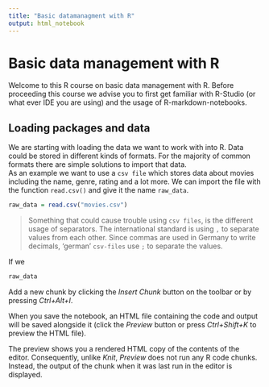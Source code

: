 ```yaml
---
title: "Basic datamanagment with R"
output: html_notebook
---
```


# Basic data management with R

Welcome to this R course on basic data management with R. Before proceeding this course we advise you to first get familiar with R-Studio (or what ever IDE you are using) and the usage of R-markdown-notebooks.

## Loading packages and data

We are starting with loading the data we want to work with into R. Data could be stored in different kinds of formats. For the majority of common formats there are simple solutions to import that data.\
As an example we want to use a `csv file` which stores data about movies including the name, genre, rating and a lot more. We can import the file with the function `read.csv()` and give it the name `raw_data`.

```r
raw_data = read.csv("movies.csv")
```

> Something that could cause trouble using `csv files`, is the different usage of separators. The international standard is using `,` to separate values from each other. Since commas are used in Germany to write decimals, 'german' `csv-files` use `;` to separate the values.

If we

```r
raw_data
```

Add a new chunk by clicking the *Insert Chunk* button on the toolbar or by pressing *Ctrl+Alt+I*.

When you save the notebook, an HTML file containing the code and output will be saved alongside it (click the *Preview* button or press *Ctrl+Shift+K* to preview the HTML file).

The preview shows you a rendered HTML copy of the contents of the editor. Consequently, unlike *Knit*, *Preview* does not run any R code chunks. Instead, the output of the chunk when it was last run in the editor is displayed.
